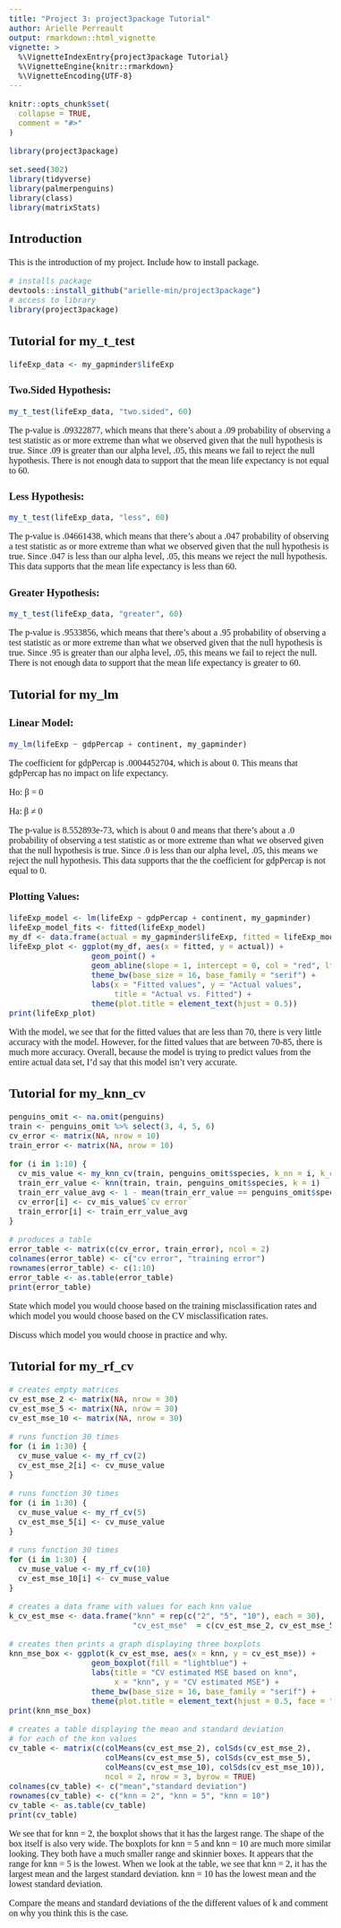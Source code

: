 ```yaml
---
title: "Project 3: project3package Tutorial"
author: Arielle Perreault
output: rmarkdown::html_vignette
vignette: >
  %\VignetteIndexEntry{project3package Tutorial}
  %\VignetteEngine{knitr::rmarkdown}
  %\VignetteEncoding{UTF-8}
---
```


<!--- Begin styling code. --->
<style type="text/css">
/* Whole document: */
body{
  font-family: "Palatino Linotype", "Book Antiqua", Palatino, serif;
  font-size: 12pt;
}
h1.title {
  font-size: 38px;
  text-align: center;
}
h4.author {
  font-size: 18px;
  text-align: center;
}
h4.date {
  font-size: 18px;
  text-align: center;
}
</style>
<!--- End styling code. --->


```r
knitr::opts_chunk$set(
  collapse = TRUE,
  comment = "#>"
)
```

```r
library(project3package)

```

```r
set.seed(302)
library(tidyverse)
library(palmerpenguins)
library(class)
library(matrixStats)
```

## Introduction

This is the introduction of my project. Include how to install package.

```r
# installs package
devtools::install_github("arielle-min/project3package")
# access to library
library(project3package)
```

## Tutorial for my_t_test
```r
lifeExp_data <- my_gapminder$lifeExp
```

### Two.Sided Hypothesis:
```r
my_t_test(lifeExp_data, "two.sided", 60)

```
The p-value is .09322877, which means that there's about a .09 probability of observing a test statistic as or more extreme than what we observed given that the null hypothesis is true. Since .09 is greater than our alpha level, .05, this means we fail to reject the null hypothesis. 
There is not enough data to support that the mean life expectancy is not equal to 60.

### Less Hypothesis:
```r
my_t_test(lifeExp_data, "less", 60)

```
The p-value is .04661438, which means that there's about a .047 probability of observing a test statistic as or more extreme than what we observed given that the null hypothesis is true. Since .047 is less than our alpha level, .05, this means we reject the null hypothesis. 
This data supports that the mean life expectancy is less than 60. 

### Greater Hypothesis:
```r
my_t_test(lifeExp_data, "greater", 60)

```
The p-value is .9533856, which means that there's about a .95 probability of observing a test statistic as or more extreme than what we observed given that the null hypothesis is true. Since .95 is greater than our alpha level, .05, this means we fail to reject the null. 
There is not enough data to support that the mean life expectancy is greater to 60. 

## Tutorial for my_lm

### Linear Model:
```r
my_lm(lifeExp ~ gdpPercap + continent, my_gapminder)
```
The coefficient for gdpPercap is .0004452704, which is about 0. This means that gdpPercap has no impact on life expectancy. 


Ho: β = 0


Ha: β ≠ 0


The p-value is 8.552893e-73, which is about 0 and means that there's about a .0 probability of observing a test statistic as or more extreme than what we observed given that the null hypothesis is true. Since .0 is less than our alpha level, .05, this means we reject the null hypothesis. 
This data supports that the the coefficient for gdpPercap is not equal to 0.  

### Plotting Values:
```r
lifeExp_model <- lm(lifeExp ~ gdpPercap + continent, my_gapminder)
lifeExp_model_fits <- fitted(lifeExp_model)
my_df <- data.frame(actual = my_gapminder$lifeExp, fitted = lifeExp_model_fits)
lifeExp_plot <- ggplot(my_df, aes(x = fitted, y = actual)) +
                  geom_point() +
                  geom_abline(slope = 1, intercept = 0, col = "red", lty = 2) + 
                  theme_bw(base_size = 16, base_family = "serif") +
                  labs(x = "Fitted values", y = "Actual values", 
                       title = "Actual vs. Fitted") +
                  theme(plot.title = element_text(hjust = 0.5))
print(lifeExp_plot)
```



With the model, we see that for the fitted values that are less than 70, there is very little accuracy with the model. However, for the fitted values that are between 70-85, there is much more accuracy. Overall, because the model is trying to predict values from the entire actual data set, I'd say that this model isn't very accurate. 

## Tutorial for my_knn_cv

```r
penguins_omit <- na.omit(penguins) 
train <- penguins_omit %>% select(3, 4, 5, 6)
cv_error <- matrix(NA, nrow = 10) 
train_error <- matrix(NA, nrow = 10) 

for (i in 1:10) {
  cv_mis_value <- my_knn_cv(train, penguins_omit$species, k_nn = i, k_cv = 5)
  train_err_value <- knn(train, train, penguins_omit$species, k = i)
  train_err_value_avg <- 1 - mean(train_err_value == penguins_omit$species)
  cv_error[i] <- cv_mis_value$`cv error`
  train_error[i] <- train_err_value_avg
}

# produces a table 
error_table <- matrix(c(cv_error, train_error), ncol = 2)
colnames(error_table) <- c("cv error", "training error")
rownames(error_table) <- c(1:10)
error_table <- as.table(error_table)
print(error_table)

```



State which model you would choose based on the training misclassification rates and which model you would choose based on the CV misclassification rates.


Discuss which model you would choose in practice and why.


## Tutorial for my_rf_cv

```r
# creates empty matrices
cv_est_mse_2 <- matrix(NA, nrow = 30) 
cv_est_mse_5 <- matrix(NA, nrow = 30) 
cv_est_mse_10 <- matrix(NA, nrow = 30) 

# runs function 30 times
for (i in 1:30) {
  cv_muse_value <- my_rf_cv(2)
  cv_est_mse_2[i] <- cv_muse_value
}

# runs function 30 times
for (i in 1:30) {
  cv_muse_value <- my_rf_cv(5)
  cv_est_mse_5[i] <- cv_muse_value
}

# runs function 30 times
for (i in 1:30) {
  cv_muse_value <- my_rf_cv(10)
  cv_est_mse_10[i] <- cv_muse_value
}

# creates a data frame with values for each knn value
k_cv_est_mse <- data.frame("knn" = rep(c("2", "5", "10"), each = 30),
                           "cv_est_mse"  = c(cv_est_mse_2, cv_est_mse_5, cv_est_mse_10))

# creates then prints a graph displaying three boxplots
knn_mse_box <- ggplot(k_cv_est_mse, aes(x = knn, y = cv_est_mse)) + 
                  geom_boxplot(fill = "lightblue") +
                  labs(title = "CV estimated MSE based on knn", 
                       x = "knn", y = "CV estimated MSE") +
                  theme_bw(base_size = 16, base_family = "serif") +
                  theme(plot.title = element_text(hjust = 0.5, face = "bold"))
print(knn_mse_box)

# creates a table displaying the mean and standard deviation
# for each of the knn values
cv_table <- matrix(c(colMeans(cv_est_mse_2), colSds(cv_est_mse_2), 
                     colMeans(cv_est_mse_5), colSds(cv_est_mse_5), 
                     colMeans(cv_est_mse_10), colSds(cv_est_mse_10)), 
                     ncol = 2, nrow = 3, byrow = TRUE)
colnames(cv_table) <- c("mean","standard deviation")
rownames(cv_table) <- c("knn = 2", "knn = 5", "knn = 10")
cv_table <- as.table(cv_table)
print(cv_table)


```


We see that for knn = 2, the boxplot shows that it has the largest range. The shape of the box itself is also very wide. The boxplots for knn = 5 and knn = 10 are much more similar looking. They both have a much smaller range and skinnier boxes. It appears that the range for knn = 5 is the lowest. 
When we look at the table, we see that knn = 2, it has the largest mean and the largest standard deviation. knn = 10 has the lowest mean and the lowest standard deviation. 


Compare the means and standard deviations of the the different values of k and comment on why you think this is the case.




